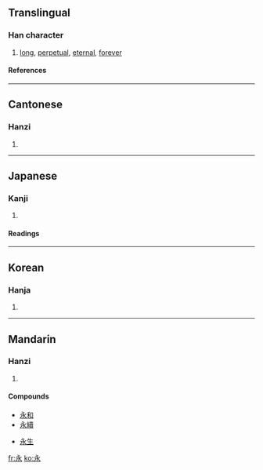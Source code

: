 ==Translingual==
{{stroke order|type=animate}}
===Han character===
{{Han char|rn=85|rad=水|as=01|sn=5|four=3023<sub>2</sub>|canj=戈弓水 (INE)}}
# [[long]], [[perpetual]], [[eternal]], [[forever]]
====References====
{{Han ref|kx=0603.040|dkj=17088|dj=0996.040|hdz=31546.030|uh=6C38|ud=27704|bh=A5C3|bd=42435}}

----

==Cantonese==
===Hanzi===
{{yue-hanzi|jyut=|y=[[wing5]]}}
# {{defn|Cantonese}}

----
==Japanese==
===Kanji===
{{ja-kanji|grade=5|rs=水01}}
# {{defn|Japanese}} 
====Readings====
{{ja-readings|on=[[えい]] (ei), [[よう]] (yō)|kun=[[ながい]] (nagai), [[とこしえに]] (tokoshieni)}}

----
==Korean==
===Hanja===
{{ko-hanja|hangeul=영|eumhun=|rv=yeong|mr=yŏng|y=yeng}}
# {{defn|Korean}}

----
==Mandarin==
===Hanzi===
{{cmn-hanzi|pin=[[yǒng]] ([[yong3]])|wg=[[yung3|yung<sup>3</sup>]]}}
# {{defn|Mandarin}}

====Compounds====
{{top2}}
*[[永和]]
*[[永續]]
{{mid2}}
*[[永生]]
{{bottom}}

[[fr:永]]
[[ko:永]]